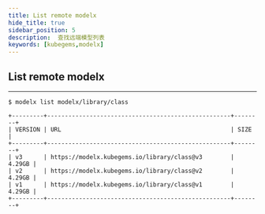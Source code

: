 ```yaml
---
title: List remote modelx
hide_title: true
sidebar_position: 5
description:  查找远端模型列表
keywords: [kubegems,modelx]
---
```


## List remote modelx

---

```
$ modelx list modelx/library/class

+---------+----------------------------------------------------+--------+
| VERSION | URL                                                | SIZE   |
+---------+----------------------------------------------------+--------+
| v3      | https://modelx.kubegems.io/library/class@v3        | 4.29GB |
| v2      | https://modelx.kubegems.io/library/class@v2        | 4.29GB |
| v1      | https://modelx.kubegems.io/library/class@v1        | 4.29GB |
+---------+----------------------------------------------------+--------+
```